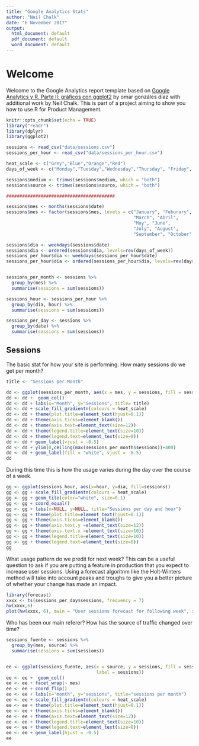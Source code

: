 ---
title: "Google Analytics Stats"
author: "Neil Chalk"
date: "6 November 2017"
output:
  html_document: default
  pdf_document: default
  word_document: default
---
# Welcome

Welcome to the Google Analytics report template based on [Google Analytics y R. Parte II: gráficos con ggplot2](http://omargonzalesdiaz.com/blog/googleanalytics-ggplot2.html) by omar gonzáles díaz with additional work by Neil Chalk. This is part of a project aiming to show you how to use R for Product Management.

```{r setup, include=FALSE}
knitr::opts_chunk$set(echo = TRUE)
library("readr")
library(dplyr)
library(ggplot2)

sessions <- read_csv("data/sessions.csv")
sessions_per_hour <- read_csv("data/sessions_per_hour.csv")

heat_scale <- c("Grey","Blue","Orange","Red")
days_of_week <- c("Monday","Tuesday","Wednesday","Thursday", "Friday", "Saturday","Sunday")

sessions$medium <- trimws(sessions$medium, which = "both")
sessions$source <- trimws(sessions$source, which = "both")

#########################################

sessions$mes <- months(sessions$date)
sessions$mes <- factor(sessions$mes, levels = c("January", "Feburary",
                                                "March", "Abril",
                                                "May", "June",
                                                "July", "August",
                                                "September", "October", "November", "December"), ordered = T)

sessions$dia <- weekdays(sessions$date)
sessions$dia <- ordered(sessions$dia, levels=rev(days_of_week)) 
sessions_per_hour$dia <- weekdays(sessions_per_hour$date)
sessions_per_hour$dia <- ordered(sessions_per_hour$dia, levels=rev(days_of_week)) 


sessions_per_month <- sessions %>%
  group_by(mes) %>%
  summarise(sessions = sum(sessions))

sessions_hour <- sessions_per_hour %>%
  group_by(dia, hour) %>%
  summarise(sessions = sum(sessions))

sessions_per_day <- sessions %>%
  group_by(date) %>%
  summarise(sessions = sum(sessions))
```

## Sessions 

The basic stat for how your site is performing. How many sessions do we get per month?

```{r echo=FALSE}

title <- "Sessions per Month" 

dd <- ggplot(sessions_per_month, aes(x = mes, y = sessions, fill = sessions, label = sessions)) 
dd <- dd +  geom_col()
dd <- dd + labs(x="Month", y="Sessions", title= title)
dd <- dd + scale_fill_gradientn(colours = heat_scale)
dd <- dd + theme(plot.title=element_text(hjust=0.1))
dd <- dd + theme(axis.ticks=element_blank())
dd <- dd + theme(axis.text=element_text(size=12))
dd <- dd + theme(legend.title=element_text(size=10))
dd <- dd + theme(legend.text=element_text(size=8))
dd <- dd + geom_label(vjust = -0.5)
dd <- dd + ylim(0,ceiling(max(sessions_per_month$sessions))+400)
dd <- dd + geom_label(fill = "white", vjust = -0.5)
dd
```


During this time this is how the usage varies during the day over the course of a week.

```{r echo=FALSE}

gg <- ggplot(sessions_hour, aes(x=hour, y=dia, fill=sessions))
gg <- gg + scale_fill_gradientn(colours = heat_scale)
gg <- gg + geom_tile(color="white", size=0.1)
gg <- gg + coord_equal()
gg <- gg + labs(x=NULL, y=NULL, title="Sessions per day and hour")
gg <- gg + theme(plot.title=element_text(hjust=0.1))
gg <- gg + theme(axis.ticks=element_blank())
gg <- gg + theme(axis.text.y =element_text(size=12))
gg <- gg + theme(axis.text.x =element_text(size=10))
gg <- gg + theme(legend.title=element_text(size=10))
gg <- gg + theme(legend.text=element_text(size=8))
gg

```

What usage pattern do we predit for next week? This can be a useful question to ask if you are putting a feature in production that you expect to increase user sessions. Using a forecast algoritnm like the Holt-Winters method will take into account peaks and troughs to give you a better picture of whether your change has made an impact.

```{r echo=FALSE}
library(forecast)
xxxx <- ts(sessions_per_day$sessions, frequency = 7)
hw(xxxx,6)
plot(hw(xxxx, 6), main = "User sessions forecast for following week", xlab ="Week number", ylab = "Sessions")


```

Who has been our main referer? How has the source of traffic changed over time?

```{r echo=FALSE}

sessions_fuente <- sessions %>%
  group_by(mes, source) %>%
  summarise(sessions = sum(sessions))


ee <- ggplot(sessions_fuente, aes(x = source, y = sessions, fill = sessions,
                                  label = sessions)) 
ee <- ee +  geom_col()
ee <- ee + facet_wrap(~ mes) 
ee <- ee + coord_flip()
ee <- ee + labs(x="month", y="sessions", title="sessions per month")
ee <- ee + scale_fill_gradientn(colours = heat_scale)
ee <- ee + theme(plot.title=element_text(hjust=0.1))
ee <- ee + theme(axis.ticks=element_blank())
ee <- ee + theme(axis.text=element_text(size=12))
ee <- ee + theme(legend.title=element_text(size=10))
ee <- ee + theme(legend.text=element_text(size=8))
ee <- ee + geom_label(hjust = -0.5)
ee

```
